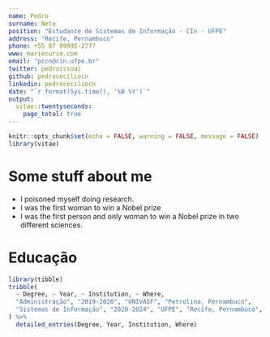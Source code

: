 ```yaml
---
name: Pedro
surname: Neto
position: "Estudante de Sistemas de Informação - CIn - UFPE"
address: "Recife, Pernambuco"
phone: +55 87 99995-2777
www: mariecurie.com
email: "pccn@cin.ufpe.br"
twitter: pedroissoai
github: pedroceciliocn
linkedin: pedroceciliocn
date: "`r format(Sys.time(), '%B %Y')`"
output: 
  vitae::twentyseconds:
    page_total: true
---
```


```r
knitr::opts_chunk$set(echo = FALSE, warning = FALSE, message = FALSE)
library(vitae)
```

# Some stuff about me

 * I poisoned myself doing research.
 * I was the first woman to win a Nobel prize
 * I was the first person and only woman to win a Nobel prize in two different sciences.

# Educação

```r
library(tibble)
tribble(
  ~ Degree, ~ Year, ~ Institution, ~ Where,
  "Administração", "2019-2020", "UNIVASF", "Petrolina, Pernambuco",
  "Sistemas de Informação", "2020-2024", "UFPE", "Recife, Pernambuco",
) %>% 
  detailed_entries(Degree, Year, Institution, Where)
```

<!-- # Nobel Prizes -->

<!-- ```{r} -->
<!-- tribble( -->
<!--   ~Year, ~Type, ~Desc, -->
<!--   1903, "Physics", "Awarded for her work on radioactivity with Pierre Curie and Henri Becquerel", -->
<!--   1911, "Chemistry", "Awarded for the discovery of radium and polonium" -->
<!-- ) %>%  -->
<!--   brief_entries( -->
<!--     glue::glue("Nobel Prize in {Type}"), -->
<!--     Year,  -->
<!--     Desc -->
<!--   ) -->
<!-- ``` -->

<!-- # Publications -->

<!-- ```{r} -->
<!-- library(dplyr) -->
<!-- knitr::write_bib(c("vitae", "tibble"), "packages.bib") -->

<!-- bibliography_entries("packages.bib") %>% -->
<!--   arrange(desc(author$family), issued) -->
<!-- ``` -->


